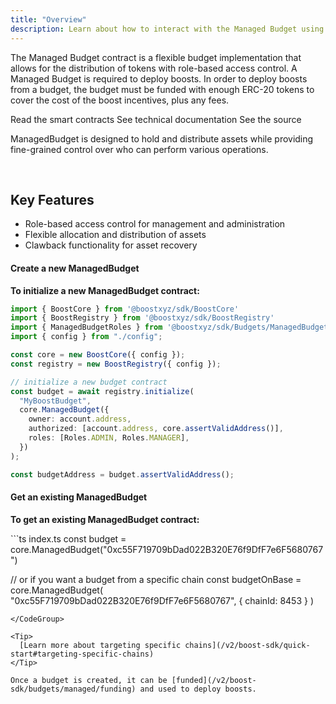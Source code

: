 ```yaml
---
title: "Overview"
description: Learn about how to interact with the Managed Budget using the SDK
---
```



The Managed Budget contract is a flexible budget implementation that allows for the distribution of tokens with role-based access control. A Managed Budget is required to deploy boosts.
In order to deploy boosts from a budget, the budget must be funded with enough ERC-20 tokens to cover the cost of the boost incentives, plus any fees.

<SDKDisclaimer />

<CardGroup cols={3}>
  <Card
    title="Smart Contract"
    icon="file-contract"
    href="https://github.com/boostxyz/boost-protocol/blob/main/packages/evm/contracts/budgets/ManagedBudget.sol"
  >
      Read the smart contracts
  </Card>
  <Card
    title="Typedoc"
    icon="file-lines"
    href="https://sdk.boost.xyz/classes/ManagedBudget.html"
  >
    See technical documentation
  </Card>
  <Card
    title="SDK Implementation"
    icon="file-code"
    href="https://github.com/boostxyz/boost-protocol/blob/main/packages/sdk/src/Budgets/ManagedBudget.ts"
  >
    See the source
  </Card>
</CardGroup>

ManagedBudget is designed to hold and distribute assets while providing fine-grained control over who can perform various operations.

<br />
<BudgetFlow />

## Key Features

- Role-based access control for management and administration
- Flexible allocation and distribution of assets
- Clawback functionality for asset recovery

#### Create a new ManagedBudget

**To initialize a new ManagedBudget contract:**

<CodeGroup>

  ```ts index.ts
  import { BoostCore } from '@boostxyz/sdk/BoostCore'
  import { BoostRegistry } from '@boostxyz/sdk/BoostRegistry'
  import { ManagedBudgetRoles } from '@boostxyz/sdk/Budgets/ManagedBudget'
  import { config } from "./config";

  const core = new BoostCore({ config });
  const registry = new BoostRegistry({ config });

  // initialize a new budget contract
  const budget = await registry.initialize(
    "MyBoostBudget",
    core.ManagedBudget({
      owner: account.address,
      authorized: [account.address, core.assertValidAddress()],
      roles: [Roles.ADMIN, Roles.MANAGER],
    })
  );

  const budgetAddress = budget.assertValidAddress();
  ```

  <Config />
</CodeGroup>

#### Get an existing ManagedBudget

**To get an existing ManagedBudget contract:**

<CodeGroup>
```ts index.ts
const budget = core.ManagedBudget("0xc55F719709bDad022B320E76f9DfF7e6F5680767")

// or if you want a budget from a specific chain
const budgetOnBase = core.ManagedBudget(
  "0xc55F719709bDad022B320E76f9DfF7e6F5680767",
  { chainId: 8453 }
)
```
</CodeGroup>

<Tip>
  [Learn more about targeting specific chains](/v2/boost-sdk/quick-start#targeting-specific-chains)
</Tip>

Once a budget is created, it can be [funded](/v2/boost-sdk/budgets/managed/funding) and used to deploy boosts.

